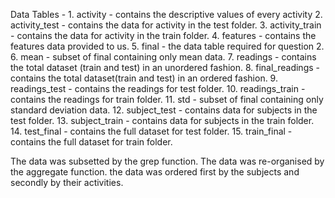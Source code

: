 Data Tables - 
1. activity - contains the descriptive values of every activity
2. activity_test - contains the data for activity in the test folder.
3. activity_train - contains the data for activity in the train folder.
4. features - contains the features data provided to us.
5. final - the data table required for question 2.
6. mean - subset of final containing only mean data.
7. readings - contains the total dataset (train and test) in an unordered fashion.
8. final_readings - contains the total dataset(train and test) in an ordered fashion.
9. readings_test - contains the readings for test folder.
10. readings_train - contains the readings for train folder.
11. std - subset of final containing only standard deviation data.
12. subject_test - contains data for subjects in the test folder.
13. subject_train - contains data for subjects in the train folder.
14. test_final - contains the full dataset for test folder.
15. train_final - contains the full dataset for train folder.

The data was subsetted by the grep function.
The data was re-organised by the aggregate function.
the data was ordered first by the subjects and secondly by their activities.